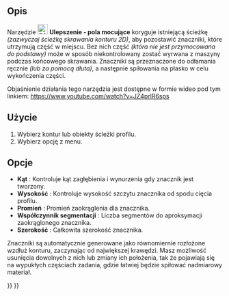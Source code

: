 <languages/>

{{Docnav/pl
|[[CAM_DressupRampEntry/pl|Ulepszenie - parkowanie narzędzia]]
|[[CAM_DressupZCorrect/pl|Ulepszenie - korekta głębokości Z]]
|[[CAM_Workbench/pl|środowisko pracy CAM]]
|IconL=CAM_DressupRampEntry.svg
|IconR=CAM_DressupZCorrect.svg
|IconC=Workbench_CAM.svg
}}

{{GuiCommand/pl
|Name=CAM DressupTag
|Name/pl=CAM: Ulepszenie - znacznik
|MenuLocation=CAM → Operacje wykańczające dla ścieżki → Znacznik
|Workbenches=[[CAM_Workbench/pl|CAM]]
|SeeAlso=[[CAM_DressupRampEntry/pl|CAM: Ulepszenie - parkowanie narzędzia]], [[CAM_DressupDogbone/pl|CAM: Ulepszenie - nadcięcie w narożnikach]], [[CAM_DressupDragKnife/pl|CAM: Ulepszenie - Rylec]]
}}

<span id="Description"></span>
==Opis==

Narzędzie [[Image:CAM_DressupTag.svg|24px]] '''Ulepszenie - pola mocujące''' koryguje istniejącą ścieżkę ''(zazwyczaj ścieżkę skrawania konturu 2D)'', aby pozostawić znaczniki, które utrzymują część w miejscu.  Bez nich część ''(która nie jest przymocowana do podstawy)'' może w sposób niekontrolowany zostać wyrwana z maszyny podczas końcowego skrawania.  Znaczniki są przeznaczone do odłamania ręcznie ''(lub za pomocą dłuta)'', a następnie spiłowania na płasko w celu wykończenia części.  

Objaśnienie działania tego narzędzia jest dostępne w formie wideo pod tym linkiem: https://www.youtube.com/watch?v=JZ4prlR6sps

<span id="Usage"></span>
==Użycie==

# Wybierz kontur lub obiekty ścieżki profilu.
# Wybierz opcję {{MenuCommand|CAM → Operacje wykańczające dla ścieżki → [[Image:CAM_DressupTag.svg|16px]] Znacznik}} z menu.

<span id="Options"></span>
==Opcje==

* '''Kąt''' : Kontroluje kąt zagłębienia i wynurzenia gdy znacznik jest tworzony.
* '''Wysokość''' : Kontroluje wysokość szczytu znacznika od spodu cięcia profilu.
* '''Promień''' : Promień zaokrąglenia dla znacznika.
* '''Współczynnik segmentacji''' : Liczba segmentów do aproksymacji zaokrąglonego znacznika.
* '''Szerokość''' : Całkowita szerokość znacznika.

Znaczniki są automatycznie generowane jako równomiernie rozłożone wzdłuż konturu, zaczynając od największej krawędzi. Masz możliwość usunięcia dowolnych z nich lub zmiany ich położenia, tak że pojawiają się na wypukłych częściach zadania, gdzie łatwiej będzie spiłować nadmiarowy materiał.  


{{Docnav/pl
|[[CAM_DressupRampEntry/pl|Ulepszenie - parkowanie narzędzia]]
|[[CAM_DressupZCorrect/pl|Ulepszenie - korekta głębokości Z]]
|[[CAM_Workbench/pl|środowisko pracy CAM]]
|IconL=CAM_DressupRampEntry.svg
|IconR=CAM_DressupZCorrect.svg
|IconC=Workbench_CAM.svg
}}

{{CAM_Tools_navi{{#translation:}}}}
{{Userdocnavi{{#translation:}}}}
